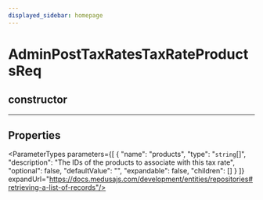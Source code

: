 ```yaml
---
displayed_sidebar: homepage
---
```



# AdminPostTaxRatesTaxRateProductsReq

## constructor

___

## Properties

<ParameterTypes parameters={[
  {
    "name": "products",
    "type": "`string`[]",
    "description": "The IDs of the products to associate with this tax rate",
    "optional": false,
    "defaultValue": "",
    "expandable": false,
    "children": []
  }
]} expandUrl="https://docs.medusajs.com/development/entities/repositories#retrieving-a-list-of-records"/>
